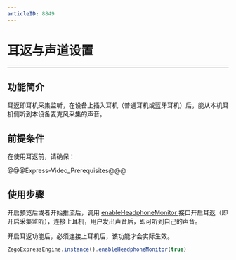 ```yaml
---
articleID: 8849
---
```

# 耳返与声道设置

- - -

## 功能简介

耳返即耳机采集监听，在设备上插入耳机（普通耳机或蓝牙耳机）后，能从本机耳机侧听到本设备麦克风采集的声音。

## 前提条件

在使用耳返前，请确保：

@@@Express-Video_Prerequisites@@@

## 使用步骤

开启预览后或者开始推流后，调用 [enableHeadphoneMonitor ](/unique-api/express-video-sdk/zh/javascript_react-native/classes/_zegoexpressengine_.zegoexpressengine.html#enableheadphonemonitor) 接口开启耳返（即开启采集监听），连接上耳机，用户发出声音后，即可听到自己的声音。

<div class = 'mk-hint'>

开启耳返功能后，必须连接上耳机后，该功能才会实际生效。
</div>

```javascript
ZegoExpressEngine.instance().enableHeadphoneMonitor(true)
```
